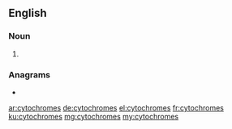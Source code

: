 ==English==

===Noun===
{{head|en|noun plural form}}

# {{plural of|cytochrome|lang=en}}

===Anagrams===
* {{l|en|chromocytes}}

[[ar:cytochromes]]
[[de:cytochromes]]
[[el:cytochromes]]
[[fr:cytochromes]]
[[ku:cytochromes]]
[[mg:cytochromes]]
[[my:cytochromes]]